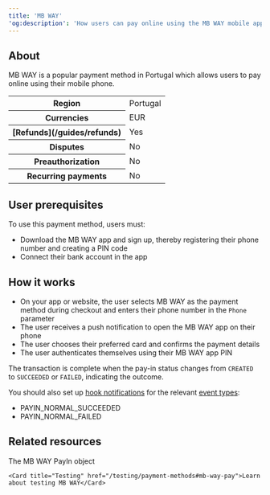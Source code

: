 ```yaml
---
title: 'MB WAY'  
'og:description': 'How users can pay online using the MB WAY mobile app, a popular payment method in Portugal.'  
---
```


## About

MB WAY is a popular payment method in Portugal which allows users to pay online using their mobile phone.  

<table>
    <tbody>
        <tr>
            <th class="header">Region</th>
            <td class="table-content">
                Portugal
            </td>
            </tr>
        <tr>
            <th class="header">Currencies</th>
            <td class="table-content">
                EUR
            </td>
            </tr>
        <tr>
            <th class="header">[Refunds](/guides/refunds)</th>
            <td class="table-content">
                Yes
            </td>
            </tr>
        <tr>
            <th class="header">Disputes</th>
            <td class="table-content">
                No
            </td>
            </tr>
        <tr>
            <th class="header">Preauthorization</th>
            <td class="table-content">
                No
            </td>
            </tr>
        <tr>
            <th class="header">Recurring payments</th>
            <td class="table-content">
                No
            </td>
            </tr>
    </tbody>
</table>

## User prerequisites

To use this payment method, users must:  
- Download the MB WAY app and sign up, thereby registering their phone number and creating a PIN code  
- Connect their bank account in the app  

## How it works  
- On your app or website, the user selects MB WAY as the payment method during checkout and enters their phone number in the `Phone` parameter  
- The user receives a push notification to open the MB WAY app on their phone  
- The user chooses their preferred card and confirms the payment details  
- The user authenticates themselves using their MB WAY app PIN  

The transaction is complete when the pay-in status changes from `CREATED` to `SUCCEEDED` or `FAILED`, indicating the outcome.  

You should also set up [hook notifications](/webhooks) for the relevant [event types](/webhooks/event-types):
-   PAYIN_NORMAL_SUCCEEDED
-   PAYIN_NORMAL_FAILED 

## Related resources  

<CardGroup col={2}> 
    <Card title="Endpoint" href="/api-reference/mb-way/mb-way-payin-object">The MB WAY PayIn object</Card>  

    <Card title="Testing" href="/testing/payment-methods#mb-way-pay">Learn about testing MB WAY</Card>
</CardGroup>